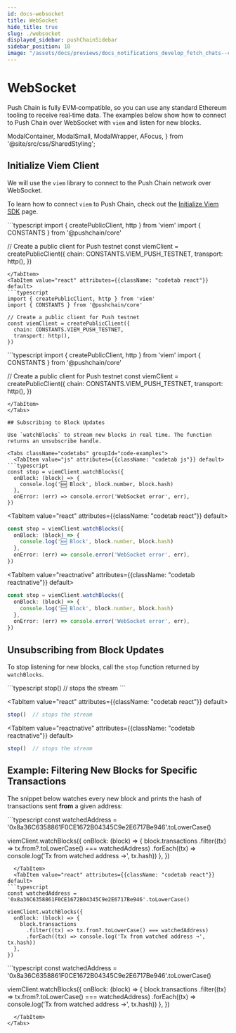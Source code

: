 ```yaml
---
id: docs-websocket
title: WebSocket
hide_title: true
slug: ./websocket
displayed_sidebar: pushChainSidebar
sidebar_position: 10
image: "/assets/docs/previews/docs_notifications_develop_fetch_chats--create_channel.png"
---
```


# WebSocket

Push Chain is fully EVM‑compatible, so you can use any standard Ethereum tooling to receive real‑time data. The examples below show how to connect to Push Chain over WebSocket with `viem` and listen for new blocks.

<head>
  <title>{`WebSocket | Push Chain | Push Documentation`}</title>
</head>

  ModalContainer,
  ModalSmall,
  ModalWrapper,
  AFocus,
} from '@site/src/css/SharedStyling';

## Initialize Viem Client

We will use the `viem` library to connect to the Push Chain network over WebSocket.

To learn how to connect `viem` to Push Chain, check out the [Initialize Viem SDK](../initialize-viem-sdk) page.

<Tabs className="codetabs" groupId="code-examples">
  <TabItem value="js" attributes={{className: "codetab js"}} default>
```typescript
import { createPublicClient, http } from 'viem'
import { CONSTANTS } from '@pushchain/core'

// Create a public client for Push testnet
const viemClient = createPublicClient({
  chain: CONSTANTS.VIEM_PUSH_TESTNET,
  transport: http(),
})
```
</TabItem>
<TabItem value="react" attributes={{className: "codetab react"}} default>
```typescript
import { createPublicClient, http } from 'viem'
import { CONSTANTS } from '@pushchain/core'

// Create a public client for Push testnet
const viemClient = createPublicClient({
  chain: CONSTANTS.VIEM_PUSH_TESTNET,
  transport: http(),
})
```
</TabItem>
<TabItem value="reactnative" attributes={{className: "codetab reactnative"}} default>
```typescript
import { createPublicClient, http } from 'viem'
import { CONSTANTS } from '@pushchain/core'

// Create a public client for Push testnet
const viemClient = createPublicClient({
  chain: CONSTANTS.VIEM_PUSH_TESTNET,
  transport: http(),
})
```
</TabItem>
</Tabs>

## Subscribing to Block Updates

Use `watchBlocks` to stream new blocks in real time. The function returns an unsubscribe handle.

<Tabs className="codetabs" groupId="code-examples">
  <TabItem value="js" attributes={{className: "codetab js"}} default>
```typescript
const stop = viemClient.watchBlocks({
  onBlock: (block) => {
    console.log('🆕 Block', block.number, block.hash)
  },
  onError: (err) => console.error('WebSocket error', err),
})
```
  </TabItem>

  <TabItem value="react" attributes={{className: "codetab react"}} default>
```typescript
const stop = viemClient.watchBlocks({
  onBlock: (block) => {
    console.log('🆕 Block', block.number, block.hash)
  },
  onError: (err) => console.error('WebSocket error', err),
})
```
  </TabItem>

  <TabItem value="reactnative" attributes={{className: "codetab reactnative"}} default>
```typescript
const stop = viemClient.watchBlocks({
  onBlock: (block) => {
    console.log('🆕 Block', block.number, block.hash)
  },
  onError: (err) => console.error('WebSocket error', err),
})
```
  </TabItem>
</Tabs>

## Unsubscribing from Block Updates

To stop listening for new blocks, call the `stop` function returned by `watchBlocks`.

<Tabs className="codetabs" groupId="code-examples">
  <TabItem value="js" attributes={{className: "codetab js"}} default>
```typescript
stop()  // stops the stream
```
  </TabItem>

  <TabItem value="react" attributes={{className: "codetab react"}} default>
```typescript
stop()  // stops the stream
```
  </TabItem>

  <TabItem value="reactnative" attributes={{className: "codetab reactnative"}} default>
```typescript
stop()  // stops the stream
```
  </TabItem>
</Tabs>

## Example: Filtering New Blocks for Specific Transactions

The snippet below watches every new block and prints the hash of transactions sent **from** a given address:

<Tabs className="codetabs" groupId="code-examples">
  <TabItem value="js" attributes={{className: "codetab js"}} default>
```typescript
const watchedAddress = '0x8a36C6358861F0CE1672B04345C9e2E6717Be946'.toLowerCase()

viemClient.watchBlocks({
  onBlock: (block) => {
    block.transactions
      .filter((tx) => tx.from?.toLowerCase() === watchedAddress)
      .forEach((tx) => console.log('Tx from watched address →', tx.hash))
  },
})
```
  </TabItem>
  <TabItem value="react" attributes={{className: "codetab react"}} default>
```typescript
const watchedAddress = '0x8a36C6358861F0CE1672B04345C9e2E6717Be946'.toLowerCase()

viemClient.watchBlocks({
  onBlock: (block) => {
    block.transactions
      .filter((tx) => tx.from?.toLowerCase() === watchedAddress)
      .forEach((tx) => console.log('Tx from watched address →', tx.hash))
  },
})
```
  </TabItem>
  <TabItem value="reactnative" attributes={{className: "codetab reactnative"}} default>
```typescript
const watchedAddress = '0x8a36C6358861F0CE1672B04345C9e2E6717Be946'.toLowerCase()

viemClient.watchBlocks({
  onBlock: (block) => {
    block.transactions
      .filter((tx) => tx.from?.toLowerCase() === watchedAddress)
      .forEach((tx) => console.log('Tx from watched address →', tx.hash))
  },
})
```
  </TabItem>
</Tabs>
